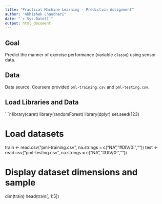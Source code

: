 ```yaml
---
title: "Practical Machine Learning - Prediction Assignment"
author: "Abhishek Chaudhari"
date: "`r Sys.Date()`"
output: html_document
---
```


## Goal
Predict the manner of exercise performance (variable `classe`) using sensor data.

## Data
Data source: Coursera provided `pml-training.csv` and `pml-testing.csv`.

## Load Libraries and Data
```r
library(caret)
library(randomForest)
library(dplyr)
set.seed(123)

# Load datasets
train <- read.csv("pml-training.csv", na.strings = c("NA","#DIV/0!",""))
test  <- read.csv("pml-testing.csv", na.strings = c("NA","#DIV/0!",""))

# Display dataset dimensions and sample
dim(train)
head(train[, 1:5])
